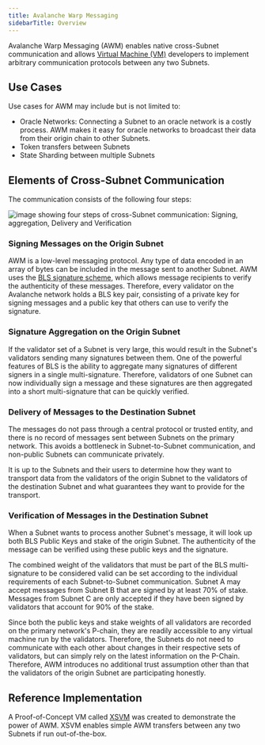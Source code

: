 ```yaml
---
title: Avalanche Warp Messaging
sidebarTitle: Overview
---
```

Avalanche Warp Messaging (AWM) enables native cross-Subnet communication and allows [Virtual Machine (VM)](/learn/virtual-machines) developers to implement arbitrary communication protocols between any two Subnets.

Use Cases[​](#use-cases "Direct link to heading")
-------------------------------------------------

Use cases for AWM may include but is not limited to:

*   Oracle Networks: Connecting a Subnet to an oracle network is a costly process. AWM makes it easy for oracle networks to broadcast their data from their origin chain to other Subnets.
*   Token transfers between Subnets
*   State Sharding between multiple Subnets

Elements of Cross-Subnet Communication[​](#elements-of-cross-subnet-communication "Direct link to heading")
-----------------------------------------------------------------------------------------------------------

The communication consists of the following four steps:

![image showing four steps of cross-Subnet communication: Signing, aggregation, Delivery and Verification](/images/warp1.png)

### Signing Messages on the Origin Subnet[​](#signing-messages-on-the-origin-subnet "Direct link to heading")

AWM is a low-level messaging protocol. Any type of data encoded in an array of bytes can be included in the message sent to another Subnet. AWM uses the [BLS signature scheme](https://crypto.stanford.edu/~dabo/pubs/papers/BLSmultisig.html), which allows message recipients to verify the authenticity of these messages. Therefore, every validator on the Avalanche network holds a BLS key pair, consisting of a private key for signing messages and a public key that others can use to verify the signature.

### Signature Aggregation on the Origin Subnet[​](#signature-aggregation-on-the-origin-subnet "Direct link to heading")

If the validator set of a Subnet is very large, this would result in the Subnet's validators sending many signatures between them. One of the powerful features of BLS is the ability to aggregate many signatures of different signers in a single multi-signature. Therefore, validators of one Subnet can now individually sign a message and these signatures are then aggregated into a short multi-signature that can be quickly verified.

### Delivery of Messages to the Destination Subnet[​](#delivery-of-messages-to-the-destination-subnet "Direct link to heading")

The messages do not pass through a central protocol or trusted entity, and there is no record of messages sent between Subnets on the primary network. This avoids a bottleneck in Subnet-to-Subnet communication, and non-public Subnets can communicate privately.

It is up to the Subnets and their users to determine how they want to transport data from the validators of the origin Subnet to the validators of the destination Subnet and what guarantees they want to provide for the transport.

### Verification of Messages in the Destination Subnet[​](#verification-of-messages-in-the-destination-subnet "Direct link to heading")

When a Subnet wants to process another Subnet's message, it will look up both BLS Public Keys and stake of the origin Subnet. The authenticity of the message can be verified using these public keys and the signature.

The combined weight of the validators that must be part of the BLS multi-signature to be considered valid can be set according to the individual requirements of each Subnet-to-Subnet communication. Subnet A may accept messages from Subnet B that are signed by at least 70% of stake. Messages from Subnet C are only accepted if they have been signed by validators that account for 90% of the stake.

Since both the public keys and stake weights of all validators are recorded on the primary network's P-chain, they are readily accessible to any virtual machine run by the validators. Therefore, the Subnets do not need to communicate with each other about changes in their respective sets of validators, but can simply rely on the latest information on the P-Chain. Therefore, AWM introduces no additional trust assumption other than that the validators of the origin Subnet are participating honestly.

Reference Implementation[​](#reference-implementation "Direct link to heading")
-------------------------------------------------------------------------------

A Proof-of-Concept VM called [XSVM](https://github.com/ava-labs/xsvm) was created to demonstrate the power of AWM. XSVM enables simple AWM transfers between any two Subnets if run out-of-the-box.